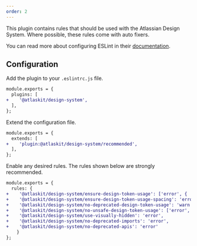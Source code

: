 ```yaml
---
order: 2
---
```


This plugin contains rules that should be used with the Atlassian Design System.
Where possible, these rules come with auto fixers.

You can read more about configuring ESLint in their [documentation](https://eslint.org/docs/user-guide/configuring).

## Configuration

Add the plugin to your `.eslintrc.js` file.

```diff
module.exports = {
  plugins: [
+    '@atlaskit/design-system',
  ],
};
```

Extend the configuration file.

```diff
module.exports = {
  extends: [
+    'plugin:@atlaskit/design-system/recommended',
  ],
};
```

Enable any desired rules. The rules shown below are strongly recommended.

```diff
module.exports = {
  rules: {
+    '@atlaskit/design-system/ensure-design-token-usage': ['error', { 'shouldEnsureFallbackUsage': true }],
+    '@atlaskit/design-system/ensure-design-token-usage-spacing': 'error',
+    '@atlaskit/design-system/no-deprecated-design-token-usage': 'warn',
+    '@atlaskit/design-system/no-unsafe-design-token-usage': ['error', { 'shouldEnsureFallbackUsage': true }],
+    '@atlaskit/design-system/use-visually-hidden': 'error',
+    '@atlaskit/design-system/no-deprecated-imports': 'error',
+    '@atlaskit/design-system/no-deprecated-apis': 'error'
    }
};
```
